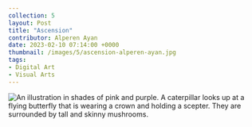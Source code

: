 ---
collection: 5
layout: Post
title: "Ascension"
contributor: Alperen Ayan
date: 2023-02-10 07:14:00 +0000
thumbnail: /images/5/ascension-alperen-ayan.jpg
tags: 
- Digital Art
- Visual Arts
---
<img src="/images/5/ascension-alperen-ayan.jpg"
    alt="An illustration in shades of pink and purple. A caterpillar looks up at a flying butterfly that is wearing a crown and holding a scepter. They are surrounded by tall and skinny mushrooms." />